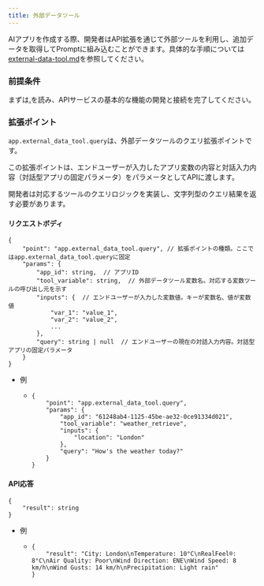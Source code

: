 ```yaml
---
title: 外部データツール
---
```



AIアプリを作成する際、開発者はAPI拡張を通じて外部ツールを利用し、追加データを取得してPromptに組み込むことができます。具体的な手順については[external-data-tool.md](/ja-jp/guides/knowledge-base/metadata)を参照してください。

### 前提条件

まずは[.](./ "mention")を読み、APIサービスの基本的な機能の開発と接続を完了してください。

### 拡張ポイント

`app.external_data_tool.query`は、外部データツールのクエリ拡張ポイントです。

この拡張ポイントは、エンドユーザーが入力したアプリ変数の内容と対話入力内容（対話型アプリの固定パラメータ）をパラメータとしてAPIに渡します。

開発者は対応するツールのクエリロジックを実装し、文字列型のクエリ結果を返す必要があります。

#### リクエストボディ <a href="#user-content-request-body" id="user-content-request-body"></a>

```
{
    "point": "app.external_data_tool.query", // 拡張ポイントの種類。ここではapp.external_data_tool.queryに固定
    "params": {
        "app_id": string,  // アプリID
        "tool_variable": string,  // 外部データツール変数名。対応する変数ツールの呼び出し元を示す
        "inputs": {  // エンドユーザーが入力した変数値。キーが変数名、値が変数値
            "var_1": "value_1",
            "var_2": "value_2",
            ...
        },
        "query": string | null  // エンドユーザーの現在の対話入力内容。対話型アプリの固定パラメータ
    }
}
```

* 例
  * ```
    {
        "point": "app.external_data_tool.query",
        "params": {
            "app_id": "61248ab4-1125-45be-ae32-0ce91334d021",
            "tool_variable": "weather_retrieve",
            "inputs": {
                "location": "London"
            },
            "query": "How's the weather today?"
        }
    }
    ```

#### API応答 <a href="#usercontentapi-fan-hui" id="usercontentapi-fan-hui"></a>

```
{
    "result": string
}
```

* 例
  * ```
    {
        "result": "City: London\nTemperature: 10°C\nRealFeel®: 8°C\nAir Quality: Poor\nWind Direction: ENE\nWind Speed: 8 km/h\nWind Gusts: 14 km/h\nPrecipitation: Light rain"
    }
    ```